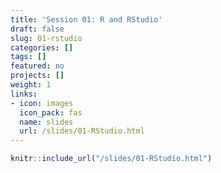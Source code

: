 ```yaml
---
title: 'Session 01: R and RStudio'
draft: false
slug: 01-rstudio
categories: []
tags: []
featured: no
projects: []
weight: 1
links:
- icon: images
  icon_pack: fas
  name: slides
  url: /slides/01-RStudio.html
---
```


```r
knitr::include_url("/slides/01-RStudio.html")
```
